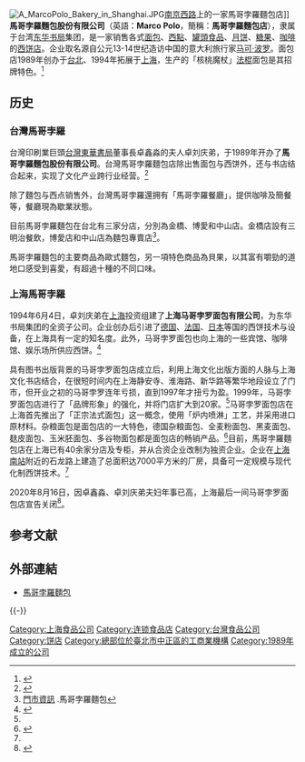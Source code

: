 {{advert|time=2016-10-15T15:01:21+00:00}}
{{Infobox_Company
|company_name = 馬哥孛羅麵包股份有限公司
|company_name_en = Marco Polo
|trading_name = 馬哥孛羅麵包店
|company_logo = [[File:marco_polo_bread.gif|138px]]
|company_type = [[股份有限公司|股份有限公司]]
|local_code_name = TW
|local_code = 23035240
|company_slogan = 创意风味、畅快品味<br/>Good food, Good friend, Good living
|foundation = 1989年的台北<br/>1994年的上海
|defunct = 2020年8月16日（上海）
|location = {{ROC-TW}}[[台北市|台北市]][[中正區_(臺北市)|中正區]]博愛路105號1—2樓<br/>{{CHN}}[[上海市|上海市]][[徐汇区|徐汇区]]石龙路345弄28号
|area_served =[[台灣|台灣]]、[[上海|上海]]
|founder = 卓刘庆弟
|key_people =[[董事長|董事長]]：卓刘庆弟
|num_employees  = 
|industry = 食品业、饮食业
|products = 蛋糕、西点、月饼
|revenue =
|assets = [[新台幣|新台幣]]29,000,000元
|capital = [[新台幣|新台幣]]29,000,000元
|parent = 東華書局集團
|subsid = 上海马哥孛罗面包有限公司
|homepage = http://www.marcopolo.com.tw/
}}
[[File:A_MarcoPolo_Bakery_in_Shanghai.JPG|thumb]][[南京西路_(上海市)|南京西路]]上的一家馬哥孛羅麵包店]]
'''馬哥孛羅麵包股份有限公司'''（英語：'''Marco Polo'''，簡稱：'''馬哥孛羅麵包店'''），隶属于台湾[[东华书局|东华书局]]集团，是一家销售各式[[面包|面包]]、[[西點|西點]]、[[罐頭食品|罐頭食品]]、[[月饼|月饼]]、[[糖果|糖果]]、[[咖啡|咖啡]]的[[西饼店|西饼店]]。企业取名源自公元13-14世纪造访中国的意大利旅行家[[马可·波罗|马可·波罗]]。面包店1989年创办于[[台北|台北]]、1994年拓展于[[上海|上海]]，生产的「核桃魔杖」[[法棍|法棍]]面包是其招牌特色。<ref name="新华网">{{cite book|url=http://www.sh.xinhuanet.com/zhuanti/csj/2010-10/12/content_21105633.htm|title=上海20大蛋糕甜品店|date=2010-10-12|location=中国|publisher=[[新华网|新华网]]长三角频道|author=|page=|deadurl=yes|archiveurl=https://web.archive.org/web/20140221200342/http://www.sh.xinhuanet.com/zhuanti/csj/2010-10/12/content_21105633.htm|archivedate=2014-02-21}}</ref>

==历史==
===台灣馬哥孛羅===
台灣印刷業巨頭[[台灣東華書局|台灣東華書局]]董事長卓鑫淼的夫人卓刘庆弟，于1989年开办了'''馬哥孛羅麵包股份有限公司'''。台灣馬哥孛羅麵包店除出售面包与西饼外，还与书店结合起来，实现了文化产业跨行业经营。<ref name="人民网">{{cite book|url=http://tw.people.com.cn/GB/14814/14891/966623.html|title=马可孛罗来自台湾|date=2002-12-24|location=中国|publisher=人民网|author=成林|page=|access-date=2011-11-16|archive-date=2016-03-04|archive-url=https://web.archive.org/web/20160304053144/http://tw.people.com.cn/GB/14814/14891/966623.html|dead-url=no}}</ref>

除了麵包与西点销售外，台灣馬哥孛羅還拥有「馬哥孛羅餐廳」，提供咖啡及簡餐等，餐廳現為歇業狀態。

目前馬哥孛羅麵包在台北有三家分店，分別為金橋、博愛和中山店。金橋店設有三明治餐飲，博愛店和中山店為麵包專賣店<ref>[http://www.marcopolo.com.tw/store.html 門市資訊] {{Wayback|url=http://www.marcopolo.com.tw/store.html |date=20220104143547 }}.馬哥孛羅麵包</ref>。

馬哥孛羅麵包的主要商品為歐式麵包，另一項特色商品為貝果，以其富有嚼勁的道地口感受到喜愛，有超過十種的不同口味。

===上海馬哥孛羅===
1994年6月4日，卓刘庆弟在[[上海|上海]]投资组建了'''上海马哥孛罗面包有限公司'''，为东华书局集团的全资子公司。企业创办后引进了[[德国|德国]]、[[法国|法国]]、[[日本|日本]]等国的西饼技术与设备，在上海具有一定的知名度。此外，马哥孛罗面包也向上海的一些宾馆、咖啡馆、娱乐场所供应西饼。<ref name="马哥孛罗">{{cite book|url=http://www.marco-polo.cn/www/about_us.php|title=上海马哥孛罗面包有限公司介绍|date=|location=中国|publisher=马哥孛罗面包官方网站|author=|page=|deadurl=yes|archiveurl=https://web.archive.org/web/20111113054307/http://www.marco-polo.cn/www/about_us.php|archivedate=2011年11月13日|df=}}</ref>

具有图书出版背景的马哥孛罗面包店成立后，利用上海文化出版方面的人脉与上海文化书店结合，在很短时间内在上海静安寺、淮海路、新华路等繁华地段设立了门市，但开业之初的马哥孛罗连年亏损，直到1997年才扭亏为盈。1999年，马哥孛罗面包店进行了「品牌形象」的强化，并将门店扩大到20家。<ref name="人民网"/>马哥孛罗面包店在上海首先推出了「正宗法式面包」这一概念，使用「炉内喷淋」工艺，并采用进口原材料。杂粮面包是面包店的一大特色，德国杂粮面包、全麦粉面包、黑麦面包、麸皮面包、玉米胚面包、多谷物面包都是面包店的畅销产品。<ref name="沪港经济">{{cite book|url=|title=面包房里的"国际大师"--记上海马哥孛罗面包有限公司总经理郑建信|date=2005年5期|location=中国|publisher=《沪港经济》|author=龚咏燕|page=34-35}}</ref>目前，馬哥孛羅麵包店在上海已有40余家分店及专柜，并从合资企业改制为独资企业。企业在[[上海南站|上海南站]]附近的石龙路上建造了总面积达7000平方米的厂房，具备可一定规模与现代化制西饼技术。<ref name="马哥孛罗"/>

2020年8月16日，因卓鑫淼、卓刘庆弟夫妇年事已高，上海最后一间马哥孛罗面包店宣告关闭<ref>{{cite web |author1=[[申江服务导报|申江服务导报]] |title=新华路上最后一家、上海人吃了20多年的“马哥孛罗”关了 |url=https://www.thepaper.cn/newsDetail_forward_8772672 |website=澎湃新闻 |accessdate=2020-11-06}}</ref>。

== 参考文献 ==
{{Reflist|35em}}

== 外部連結 ==
*[http://www.marcopolo.com.tw/ 馬哥孛羅麵包] {{Wayback|url=http://www.marcopolo.com.tw/ |date=20211206232304 }}

{{-}}
{{上海饮食}}

{{DEFAULTSORT:Ma马}}
[[Category:上海食品公司|Category:上海食品公司]]
[[Category:连锁食品店|Category:连锁食品店]]
[[Category:台灣食品公司|Category:台灣食品公司]]
[[Category:饼店|Category:饼店]]
[[Category:總部位於臺北市中正區的工商業機構|Category:總部位於臺北市中正區的工商業機構]]
[[Category:1989年成立的公司|Category:1989年成立的公司]]